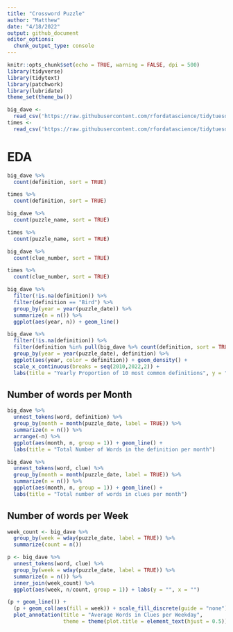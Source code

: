 ```yaml
---
title: "Crossword Puzzle"
author: "Matthew"
date: "4/18/2022"
output: github_document
editor_options: 
  chunk_output_type: console
---
```


```r
knitr::opts_chunk$set(echo = TRUE, warning = FALSE, dpi = 500)
library(tidyverse)
library(tidytext)
library(patchwork)
library(lubridate)
theme_set(theme_bw())
```


```r
big_dave <- 
  read_csv('https://raw.githubusercontent.com/rfordatascience/tidytuesday/master/data/2022/2022-04-19/big_dave.csv')
times <- 
  read_csv('https://raw.githubusercontent.com/rfordatascience/tidytuesday/master/data/2022/2022-04-19/times.csv')
```


# EDA
```r
big_dave %>% 
  count(definition, sort = TRUE)

times %>% 
  count(definition, sort = TRUE)

big_dave %>% 
  count(puzzle_name, sort = TRUE)

times %>% 
  count(puzzle_name, sort = TRUE)

big_dave %>% 
  count(clue_number, sort = TRUE)

times %>% 
  count(clue_number, sort = TRUE)
```



```r
big_dave %>% 
  filter(!is.na(definition)) %>% 
  filter(definition == "Bird") %>% 
  group_by(year = year(puzzle_date)) %>% 
  summarize(n = n()) %>% 
  ggplot(aes(year, n)) + geom_line()

big_dave %>% 
  filter(!is.na(definition)) %>% 
  filter(definition %in% pull(big_dave %>% count(definition, sort = TRUE) %>% head(10), definition)) %>% 
  group_by(year = year(puzzle_date), definition) %>% 
  ggplot(aes(year, color = definition)) + geom_density() +
  scale_x_continuous(breaks = seq(2010,2022,2)) +
  labs(title = "Yearly Proportion of 10 most common definitions", y = "", x = "")
```


## Number of words per Month
```r
big_dave %>% 
  unnest_tokens(word, definition) %>% 
  group_by(month = month(puzzle_date, label = TRUE)) %>% 
  summarize(n = n()) %>% 
  arrange(-n) %>% 
  ggplot(aes(month, n, group = 1)) + geom_line() +
  labs(title = "Total Number of Words in the definition per month")

big_dave %>% 
  unnest_tokens(word, clue) %>% 
  group_by(month = month(puzzle_date, label = TRUE)) %>% 
  summarize(n = n()) %>% 
  ggplot(aes(month, n, group = 1)) + geom_line() +
  labs(title = "Total number of words in clues per month")
```


## Number of words per Week
```r
week_count <- big_dave %>%
  group_by(week = wday(puzzle_date, label = TRUE)) %>% 
  summarize(count = n())

p <- big_dave %>% 
  unnest_tokens(word, clue) %>% 
  group_by(week = wday(puzzle_date, label = TRUE)) %>% 
  summarize(n = n()) %>% 
  inner_join(week_count) %>% 
  ggplot(aes(week, n/count, group = 1)) + labs(y = "", x = "")

(p + geom_line()) +
  (p + geom_col(aes(fill = week)) + scale_fill_discrete(guide = "none")) + 
  plot_annotation(title = "Average Words in Clues per Weekday",
                  theme = theme(plot.title = element_text(hjust = 0.5)))
```



